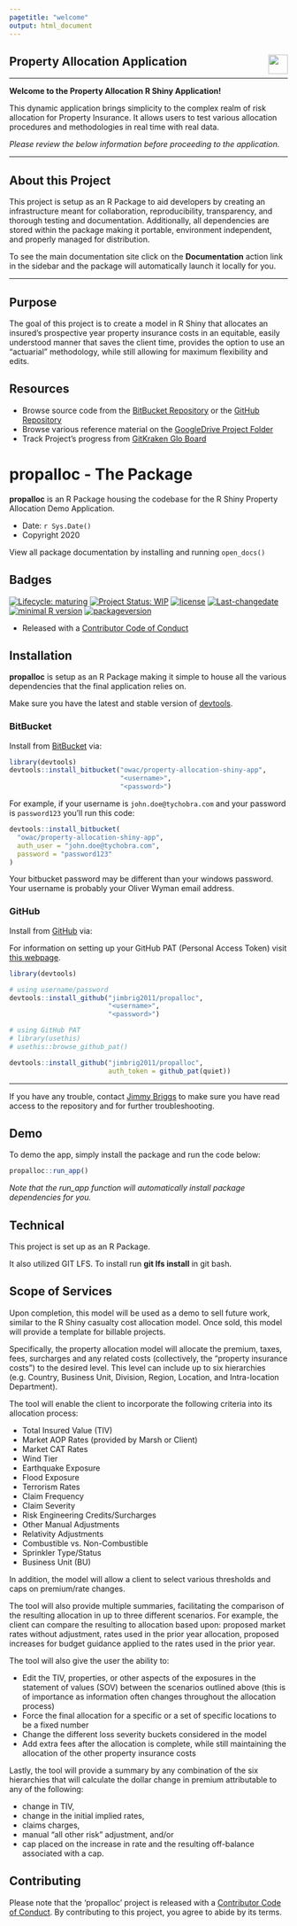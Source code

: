 ```yaml
---
pagetitle: "welcome"
output: html_document
---
```


## Property Allocation Application <img src='img/logo.png' align="right" height="35" />

***

**Welcome to the Property Allocation R Shiny Application!**

This dynamic application brings simplicity to the complex realm of risk allocation for Property Insurance. It allows users to test various allocation procedures 
and methodologies in real time with real data.  

*Please review the below information before proceeding to the application.* 

***

## About this Project

This project is setup as an R Package to aid developers by creating an infrastructure 
meant for collaboration, reproducibility, transparency, and thorough testing and 
documentation. Additionally, all dependencies are stored within the package 
making it portable, environment independent, and properly managed for distribution.  

To see the main documentation site click on the **Documentation** action link in the 
sidebar and the package will automatically launch it locally for you.   

***

## Purpose

The goal of this project is to create a model in R Shiny that allocates an 
insured’s prospective year property insurance costs in an equitable, easily 
understood manner that saves the client time, provides the option to use an 
“actuarial” methodology, while still allowing for maximum flexibility and edits.

## Resources

+ Browse source code from the 
[BitBucket Repository](https://bitbucket.org/owac/property-allocation-shiny-app/src/master/) 
or the [GitHub Repository](https://github.com/jimbrig2011/propalloc)  
+ Browse various reference material on the [GoogleDrive Project Folder](https://drive.google.com/drive/u/1/folders/1m-HPRYoyQ2kehT03javhLEOsfS4gaw0H)  
+ Track Project's progress from [GitKraken Glo Board](https://app.gitkraken.com/glo/board/XpZXjYmFCQARJGOT)  

# propalloc - The Package

**propalloc** is an R Package housing the codebase for the R Shiny
Property Allocation Demo Application.

+ Date: `r Sys.Date()`
+ Copyright 2020

View all package documentation by installing and running `open_docs()`

## Badges

<!-- badges: start -->
[![Lifecycle:
maturing](https://img.shields.io/badge/lifecycle-maturing-blue.svg)](https://www.tidyverse.org/lifecycle/#maturing)
[![Project Status:
WIP](https://www.repostatus.org/badges/latest/wip.svg)](http://www.repostatus.org/#wip)
[![license](https://img.shields.io/badge/license-MIT%20+%20file%20LICENSE-lightgrey.svg)](https://choosealicense.com/)
[![Last-changedate](https://img.shields.io/badge/last%20change-2020--07--17-yellowgreen.svg)](/commits/master)
[![minimal R
version](https://img.shields.io/badge/R%3E%3D-3.5.0-6666ff.svg)](https://cran.r-project.org/)
[![packageversion](https://img.shields.io/badge/Package%20version-0.0.8-orange.svg?style=flat-square)](commits/master)
<!-- badges: end -->

+ Released with a [Contributor Code of Conduct](CODE_OF_CONDUCT.md)  

## Installation

**propalloc** is setup as an R Package making it simple to house all the various
dependencies that the final application relies on.

Make sure you have the latest and stable version of [devtools](https://github.com/hadley/devtools).

### BitBucket

Install from [BitBucket](https://bitbucket.org) via:

```r
library(devtools)
devtools::install_bitbucket("owac/property-allocation-shiny-app",
                            "<username>", 
                            "<password>")
```

For example, if your username is `john.doe@tychobra.com` and your
password is `password123` you’ll run this code:

```r
devtools::install_bitbucket(
  "owac/property-allocation-shiny-app", 
  auth_user = "john.doe@tychobra.com", 
  password = "password123"
)
```

Your bitbucket password may be different than your windows password.
Your username is probably your Oliver Wyman email address.

### GitHub

Install from [GitHub](https://github.com) via:

For information on setting up your GitHub PAT (Personal Access Token) visit 
[this webpage](https://github.com/settings/tokens).

```r
library(devtools)

# using username/password
devtools::install_github("jimbrig2011/propalloc",
                         "<username>", 
                         "<password>")

# using GitHub PAT
# library(usethis)
# usethis::browse_github_pat()

devtools::install_github("jimbrig2011/propalloc",
                         auth_token = github_pat(quiet))
```

***

If you have any trouble, contact [Jimmy Briggs](jimmy.briggs@tychobra.com) 
to make sure you have read access to the repository and for further troubleshooting.

## Demo

To demo the app, simply install the package and run the code below:

```r
propalloc::run_app()
```

*Note that the run_app function will automatically install package dependencies for you.*

## Technical

This project is set up as an R Package.

It also utilized GIT LFS. To install run **git lfs install** in git bash.

## Scope of Services

Upon completion, this model will be used as a demo to sell future work, similar
to the R Shiny casualty cost allocation model. Once sold, this model will provide
a template for billable projects.

Specifically, the property allocation model will allocate the premium, taxes,
fees, surcharges and any related costs (collectively, the “property insurance costs”)
to the desired level. This level can include up to six hierarchies (e.g. Country,
Business Unit, Division, Region, Location, and Intra-location Department). 

The tool will enable the client to incorporate the following criteria into its
allocation process:

- Total Insured Value (TIV)
- Market AOP Rates (provided by Marsh or Client)
- Market CAT Rates
+ Wind Tier
+ Earthquake Exposure
+ Flood Exposure
- Terrorism Rates
- Claim Frequency
- Claim Severity
- Risk Engineering Credits/Surcharges
- Other Manual Adjustments
- Relativity Adjustments
+ Combustible vs. Non-Combustible
+ Sprinkler Type/Status
+ Business Unit (BU)

In addition, the model will allow a client to select various thresholds and 
caps on premium/rate changes.

The tool will also provide multiple summaries, facilitating the comparison of 
the resulting allocation in up to three different scenarios. For example, 
the client can compare the resulting to allocation based upon: proposed market 
rates without adjustment, rates used in the prior year allocation, proposed
increases for budget guidance applied to the rates used in the prior year.

The tool will also give the user the ability to:

- Edit the TIV, properties, or other aspects of the exposures in the 
statement of values (SOV) between the scenarios outlined above
(this is of importance as information often changes throughout the allocation process)
- Force the final allocation for a specific or a set of specific locations to be a fixed number
- Change the different loss severity buckets considered in the model
- Add extra fees after the allocation is complete, while still maintaining the 
allocation of the other property insurance costs

Lastly, the tool will provide a summary by any combination of the six hierarchies
that will calculate the dollar change in premium attributable to any of the following:

- change in TIV,
- change in the initial implied rates,
- claims charges,
- manual “all other risk” adjustment, and/or
- cap placed on the increase in rate and the resulting off-balance associated with a cap.

## Contributing

Please note that the 'propalloc' project is released with a
[Contributor Code of Conduct](CODE_OF_CONDUCT.md).
By contributing to this project, you agree to abide by its terms.


